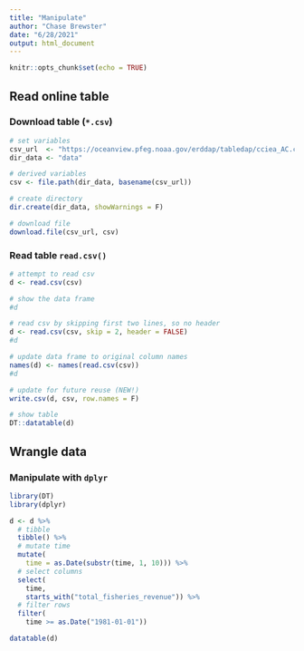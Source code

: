 ```yaml
---
title: "Manipulate"
author: "Chase Brewster"
date: "6/28/2021"
output: html_document
---
```


```r
knitr::opts_chunk$set(echo = TRUE)
```

## Read online table

### Download table (`*.csv`)

```r
# set variables
csv_url  <- "https://oceanview.pfeg.noaa.gov/erddap/tabledap/cciea_AC.csv"
dir_data <- "data"

# derived variables
csv <- file.path(dir_data, basename(csv_url))

# create directory
dir.create(dir_data, showWarnings = F)

# download file
download.file(csv_url, csv)
```

### Read table `read.csv()`

```r
# attempt to read csv
d <- read.csv(csv)

# show the data frame
#d
```

```r
# read csv by skipping first two lines, so no header
d <- read.csv(csv, skip = 2, header = FALSE)
#d

# update data frame to original column names
names(d) <- names(read.csv(csv))
#d

# update for future reuse (NEW!)
write.csv(d, csv, row.names = F)
```

```r
# show table
DT::datatable(d)
```

## Wrangle data
### Manipulate with `dplyr`

```r
library(DT)
library(dplyr)

d <- d %>% 
  # tibble
  tibble() %>% 
  # mutate time
  mutate(
    time = as.Date(substr(time, 1, 10))) %>% 
  # select columns
  select(
    time, 
    starts_with("total_fisheries_revenue")) %>% 
  # filter rows
  filter(
    time >= as.Date("1981-01-01"))

datatable(d)
```

